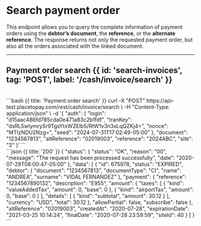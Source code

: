 

# Search payment order

This endpoint allows you to query the complete information of payment orders using the **debtor’s document**, the **reference**, or the **alternate reference**.
The response returns not only the requested payment order, but also all the orders associated with the linked document.

---

## Payment order search {{ id: 'search-invoices', tag: 'POST', label: '/cash/invoice/search' }}

<Row>
  <Col>
    <ApiReader
      path="/search"
      method="POST"
      api={props.refs}
    />
  </Col>
  <Col sticky>
    <br />
    <CodeGroup title="Payment order search" tag="POST" label="/cash/invoice/search">
       ```bash {{ title: 'Payment order search' }}
       curl -X "POST" https://api-test.placetopay.com/rest/cash/invoice/search \
       -H "Content-Type: application/json" \
       -d '{
        "auth": {
          "login": "d15aac486fd785cda0e471a83c2b1fdf",
          "tranKey": "dsRL5wIymrySr9TgsYtxWZEIb5/RtW1v3n3xLqQZKj4=",
          "nonce": "MTIzNDU2Nzg=",
          "seed": "2024-07-31T17:02:49-05:00"
        },
        "document": "1234567813",
        "altReference": "02019003",
        "reference": "2024ABC",
        "site": "3"
      }'
      ```
    </CodeGroup>
  </Col>
</Row>

<Row>
  <Col>
    <ApiReader
      path="/search"
      method="post"
      type="response"
      api={props.refs}
    />
  </Col>
  <Col sticky>
    <br />
    <CodeGroup title="Response">
      ```json {{ title: '200' }}
      {
        "status": {
          "status": "OK",
          "reason": "00",
          "message": "The request has been processed successfully",
          "date": "2020-07-29T08:00:47-05:00"
        },
        "data": [
          {
            "id": 675978,
            "status": "EXPIRED",
            "debtor": {
              "document": "1234567813",
              "documentType": "CI",
              "name": "ANDREA",
              "surname": "VIDAL FERNANDEZ"
            },
            "payment": {
              "reference": "1234567890132",
              "description": "E955",
              "amount": {
                "taxes": [
                  {
                    "kind": "valueAddedTax",
                    "amount": 0,
                    "base": 0
                  },
                  {
                    "kind": "airportTax",
                    "amount": 0,
                    "base": 0
                  }
                ],
                "details": [
                  {
                    "kind": "subtotal",
                    "amount": 30.12
                  }
                ],
                "currency": "USD",
                "total": 30.12
              },
              "allowPartial": false,
              "subscribe": false
            },
            "altReference": "02019003",
            "createdAt": "2020-07-28",
            "expirationDate": "2021-03-25 10:14:24",
            "finalDate": "2020-07-28 23:59:59",
            "siteId": 40
          }
        ]
      }
      ```
    </CodeGroup>
  </Col>
</Row>
